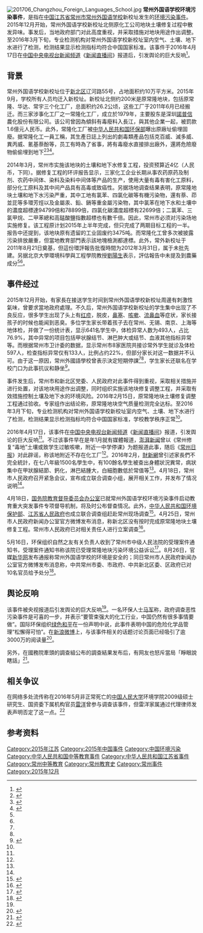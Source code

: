 [[File:201706_Changzhou_Foreign_Languages_School.jpg|thumb]]
'''常州外国语学校环境污染事件'''，是指在[[中华人民共和国|中国]][[江苏省|江苏省]][[常州市|常州市]][[常州外国语学校|常州外国语学校]]新校址发生的[[中华人民共和国环境污染与治理|环境污染事件]]。2015年12月开始，常州外国语学校新校址北侧原化工公司地块土壤修复过程中散发异味。事发后，当地政府部门对此高度重视，并采取措施对地块用途作出调整。至2016年3月下旬，专业检测机构对常州外国语学校新校址室内空气、土壤、地下水进行了检测，检测结果显示检测指标均符合中国国家标准。该事件于2016年4月17日在[[中国中央电视台新闻频道|中国中央电视台新闻频道]]《[[新闻直播间|新闻直播间]]》报道后，引发舆论的巨大反响<ref name=netease>{{cite news |title=江苏常州回应"学校搬迁致近500学生身体异常" |url=http://news.163.com/16/0418/10/BKU996SE00014Q4P.html?baike |publisher=法制晚报 |date=2016-04-18 |access-date=2016-08-31 |archive-url=https://web.archive.org/web/20160913084109/http://news.163.com/16/0418/10/BKU996SE00014Q4P.html?baike |archive-date=2016-09-13 |dead-url=yes }}</ref>。

==背景==
常州外国语学校新校址位于[[新北区_(常州市)|新北区]]辽河路55号，占地面积约10万平方米。2015年9月，学校所有人员均迁入新校址。新校址北侧约200米是原常隆地块，包括原常隆、华达、常宇三个化工厂，总面积约26.2公顷，这些工厂于2011年6月已经搬迁。而三家涉事化工厂之一常隆化工厂，成立於1979年，主要股东是深圳[[諾普信|諾普信]]農化股份有限公司。该公司曾因為傾斜有毒廢料入長江，與其他企業一起，被罰款1.6億元人民币。此外，常隆化工厂被[[中华人民共和国环保部|中华人民共和国环保部]]曝出原廠址偷埋固廢。据常隆化工一員工稱，其生產日誌上列出的劇毒類產品包括克百威、滅多威、異丙威、氰基萘酚等，员工有時為了省事，將有毒廢水直接排出廠外，還將危險廢物偷偷埋到地下<ref name=nhzb>{{cite news |title=常州外國語學校近500學生身體異常 官方：空氣、土壤和地下水達標 |url=http://www.nanzao.com/tc/national/15427912bb6a303/chang-zhou-wai-guo-yu-xue-xiao-jin-500-xue-sheng-shen-ti-yi-chang-guan-fang-kong-qi-tu-rang-he-di-xia-shui-da-biao |publisher=南华早报中文网 |date=2016-04-18 |deadurl=yes |archiveurl=https://web.archive.org/web/20160728100853/http://www.nanzao.com/tc/national/15427912bb6a303/chang-zhou-wai-guo-yu-xue-xiao-jin-500-xue-sheng-shen-ti-yi-chang-guan-fang-kong-qi-tu-rang-he-di-xia-shui-da-biao |archivedate=2016-07-28 |accessdate=2016-08-31 }}</ref><ref name=people>{{cite news |title=常州毒地建校调查：疑为土壤修复工程滞后 施工不当所致 |url=http://politics.people.com.cn/n1/2016/0419/c1001-28286438.html |publisher=人民网 |date=2016-04-19 |accessdate=2016-08-31 |archive-date=2022-06-20 |archive-url=https://web.archive.org/web/20220620020153/http://politics.people.com.cn/n1/2016/0419/c1001-28286438.html }}</ref><ref name=bbc>{{cite news|title=常州外國語學校新址「污染」影響數百學生|url=http://www.bbc.com/zhongwen/trad/china/2016/04/160417_china_school_polluted|publisher=BBC中文网|date=2016-04-17|accessdate=2016-08-31|archive-date=2019-12-03|archive-url=https://web.archive.org/web/20191203060253/https://www.bbc.com/zhongwen/trad/china/2016/04/160417_china_school_polluted}}</ref>。

2014年3月，常州市实施该地块的土壤和地下水修复工程，投资预算近4亿（人民币，下同）。据修复工程的环评报告显示，三家化工企业长期从事农药原药及制剂、农药中间体、染料及染料中间体等产品的生产，使用大量有毒有害化工原料，部分化工原料及其中间产品具有高毒或致癌性。另据场地调查结果表明，原常隆地块土壤和地下水污染严重，其中工地有氯苯、四氯化碳等有機污染物，還有萘、茚並芘等多環芳烴以及金屬汞、鉛、鎘等重金屬污染物，其中氯苯在地下水和土壤中的濃度超標達94799倍和78899倍，四氯化碳濃度超標有22699倍；二氯苯、三氯甲烷、二甲苯總和高錳酸鹽指數超標也有數千倍。因此，常州市必须对污染场地实施修复。该工程原计划2015年上半年完成，但只完成了两期目标工程的一半。报告中还提到，该地块原有遗留的工业固废约3475吨。而常隆化工曾多次被披露污染排放嚴重，但當地教育部門表示該地塊檢測都達標。此外，常外新校址于2011年8月21日奠基，但這份環評報告批復時間为2012年3月31日，属于未批先建。另据北京大學環境科學與工程學院教授[[劉陽生|劉陽生]]表示，評估報告中未提及到農藥成分<ref name=nhzb/><ref name=people/>。

==事件经过==
2015年12月开始，有家長在接送学生时间到常州外国语學校新校址周邊有刺激性氣味，曾要求當地政府處理。不久后，常州外国语学校新校址的学生集中出现了不良反应，很多学生出现了头上有[[红疹|红疹]]，脱皮，[[鼻塞|鼻塞]]、[[咳嗽|咳嗽]]、[[流鼻血|流鼻血]]等症状，家长接孩子的时候也能闻到恶臭。多位学生家长带着孩子去在常州、无锡、南京、上海等地体检，并做了一份统计表，显示641名学生中，体检异常人数为493人，占比76.9%，其中异常的项目包括甲状腺结节、淋巴肿大或结节、血液其他指标异常等。而根据常州市卫计委的数据，显示常州市8家医院共接诊常外学生就诊及体检597人，检查指标异常仅有133人，比例占约22%，但部分家长对这一数据并不认可。由于这一原因，常州外國語學校曾表示決定短期停課<ref name=people/><ref name=bbc/>，学生家长还联名在学校门口为此事抗议和静坐<ref name=bbc2>{{cite news|title=常州外国语学校新址“毒污染”已知的几件事|url=http://www.bbc.com/zhongwen/simp/china/2016/04/160420_changzhou_school_follow_up|publisher=BBC中文网|date=2016-04-20|accessdate=2016-08-31|archive-date=2019-11-30|archive-url=https://web.archive.org/web/20191130154119/https://www.bbc.com/zhongwen/simp/china/2016/04/160420_changzhou_school_follow_up}}</ref>。

事件发生后，常州市和新北区党委、人民政府对此事件得到重视，采取相关措施并进行处置，对该地块用途作出调整，同时组织实施该地块修复调整工程，并采取有效措施控制土壤及地下水的环境风险。2016年2月15日，原常隆地块土壤修复调整工程通过验收。专家组作出结论称，原常隆地块空气质量检测完全达标。至2016年3月下旬，专业检测机构对常州外国语学校新校址室内空气、土壤、地下水进行了检测，检测结果显示检测指标均符合中国国家标准，学校教学秩序正常<ref name=netease/>。

2016年4月17日，该事件在[[中国中央电视台新闻频道|中国中央电视台新闻频道]]《[[新闻直播间|新闻直播间]]》报道，引发舆论的巨大反响<ref name=netease/>。不过该事件早在是年1月就有媒體報道，[[澎湃新闻|澎湃新闻]]曾以《常州修复“毒地”土壤或致学生过敏咳嗽，附近一中学停课》为题报道此事，随后《[[常州日报|常州日报]]》对此辟谣，称该地附近不存在化工厂<ref name=bbc2/>。2016年2月，[[財新網|財新網]]曾引述家長們不完全統計，在七八年級1500名學生中，有100餘名學生被查出身體狀況異常，病狀集中在甲狀腺結節、鈣化，淋巴結腫大，白細胞數低於常值等<ref name=bbc/>。4月18日，常州市人民政府召开紧急会议，宣布成立联合调查小组，展开相关工作，并发布了情况说明<ref name=netease/>。

4月18日，[[国务院教育督导委员会办公室|国务院教育督导委员会办公室]]已就常州外国语学校环境污染事件启动教育重大突发事件专项督导机制，将及时公布督查情况。此外，[[中华人民共和国环境保护部|中华人民共和国环境保护部]]、[[江苏省人民政府|江苏省人民政府]]也成立联合调查组赶赴常州现场调查<ref>{{cite news|title=教育部对常州学校污染问题启动教育重大突发事件专项督导|url=http://www.thepaper.cn/newsDetail_forward_1457849|publisher=中新网|date=2016-04-18|accessdate=2016-08-31|archive-date=2019-08-20|archive-url=https://web.archive.org/web/20190820192815/http://www.thepaper.cn/newsDetail_forward_1457849}}</ref>。4月25日，常州市人民政府新闻办公室官方微博发布消息，称新北区没有按时完成原常隆地块土壤修复工程。常州市人民政府已对相关责任人进行立案调查<ref>{{cite news|title=常州通报毒地事件： 已对责任人立案调查|url=http://finance.sina.com.cn/roll/2016-04-26/doc-ifxrpvea1203060.shtml|publisher=第一财经日报|date=2016-04-26|accessdate=2016-08-31|archive-date=2019-08-19|archive-url=https://web.archive.org/web/20190819033540/http://finance.sina.com.cn/roll/2016-04-26/doc-ifxrpvea1203060.shtml}}</ref>。

5月16日，环保组织自然之友有关负责人收到了常州市中级人民法院的受理案件通知书，受理案件通知书称该院已受理常隆地块污染环境公益诉讼<ref>{{cite news|title=常州中院受理常州外国语学校土地污染公益诉讼|url=http://news.cri.cn/20160521/61f27fef-6da4-17aa-c536-87b64a75219c.html|publisher=法制日报|date=2016-05-21|accessdate=2016-08-31|archive-date=2019-08-18|archive-url=https://web.archive.org/web/20190818151312/http://news.cri.cn/20160521/61f27fef-6da4-17aa-c536-87b64a75219c.html}}</ref>。8月26日，官媒[[新华网|新华网]]发布通报称常州外国语学校的环境是安全的；同日常州市人民政府新闻办公室官方微博发布消息称，中共常州市委、市政府、中共新北区委、区政府已对10名官员给予处分<ref>{{cite news|title=“常州外国语学校事件”调查结果全文公布：10人被问责|url=http://www.thepaper.cn/newsDetail_forward_1520057|publisher=常州市政府官方微博|date=2016-08-27|accessdate=2016-08-31|archive-date=2019-08-22|archive-url=https://web.archive.org/web/20190822024158/http://www.thepaper.cn/newsDetail_forward_1520057}}</ref>。

==舆论反响==
该事件被央视报道后引发舆论的巨大反响<ref name=bbc2/>。一名环保人士[[马军_(环保人士)|马军]]称，政府调查恶性污染事件是可喜的一步，并表示“要管束强大的化工行业，中国仍然有很多事情要做”。国际环保组织[[绿色和平|绿色和平]]在一份声明中说，此事件表明中国的危险化学品管理“松懈得可怕”。在[[新浪微博|新浪微博]]上，与该事件相关的话题讨论页面已经吸引了逾3000万的阅读量<ref>{{cite news|title=化工污染导致学生患病，中国家长愤怒|url=http://cn.nytimes.com/china/20160419/c19china/|publisher=纽约时报中文网|date=2016-04-19|accessdate=2016-08-31|archive-date=2019-12-01|archive-url=https://web.archive.org/web/20191201145544/https://cn.nytimes.com/china/20160419/c19china/}}</ref>。

另外，在國務院牽頭的調查組公布的調查結果发布后，有网友也怒斥當局「睜眼說瞎話」<ref>{{cite news|title=江蘇學校毒地風波調查被指講瞎話|url=http://orientaldaily.on.cc/cnt/china_world/20160828/00178_031.html|publisher=东方日报|date=2016-08-28|accessdate=2016-08-31|archive-date=2019-11-06|archive-url=https://web.archive.org/web/20191106132527/https://orientaldaily.on.cc/cnt/china_world/20160828/00178_031.html}}</ref>。

==相关争议==
在网络多处流传称在2016年5月非正常死亡的[[中国人民大学|中国人民大学]]环境学院2009级硕士研究生、国资委下属机构官员[[雷洋|雷洋]]曾参与调查该事件，但雷洋家属通过代理律师发表声明否定了这一点。<ref name="lei_family_declare">{{cite news|url=http://china.caixin.com/2016-05-13/100942959.html|title=家属澄清雷洋调查常州毒地等三传言|date=2016-05-13|publisher=财新网|accessdate=2016-08-31|archive-date=2016-05-16|archive-url=https://web.archive.org/web/20160516155209/http://china.caixin.com/2016-05-13/100942959.html|dead-url=no}}</ref>

==参考资料==
{{Reflist|2}}{{常州|state=autocollapse}}
[[Category:2015年江苏|Category:2015年江苏]]
[[Category:2015年中国事件|Category:2015年中国事件]]
[[Category:中国环境污染|Category:中国环境污染]]
[[Category:中华人民共和国中等教育事件|Category:中华人民共和国中等教育事件]]
[[Category:中华人民共和国江苏省事件|Category:中华人民共和国江苏省事件]]
[[Category:常州中等教育|Category:常州中等教育]]
[[Category:常州教育史|Category:常州教育史]]
[[Category:常州事件|Category:常州事件]]
[[Category:2015年12月|Category:2015年12月]]
